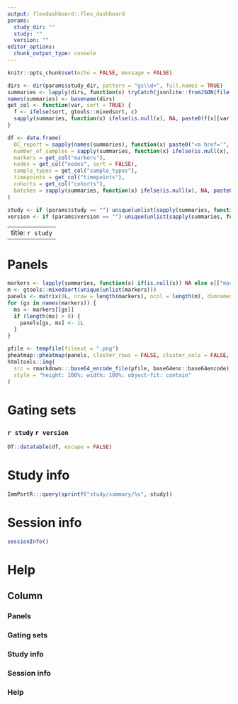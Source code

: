 ```yaml
---
output: flexdashboard::flex_dashboard
params:
  study_dir: ""
  study: ""
  version: ""
editor_options: 
  chunk_output_type: console
---
```


```r
knitr::opts_chunk$set(echo = FALSE, message = FALSE)
```

```r
dirs <- dir(params$study_dir, pattern = "gs\\d+", full.names = TRUE)
summaries <- lapply(dirs, function(x) tryCatch(jsonlite::fromJSON(file.path(x, "summary")), error = function(e) NULL))
names(summaries) <- basename(dirs)
get_col <- function(var, sort = TRUE) {
  f <- ifelse(sort, gtools::mixedsort, c)
  sapply(summaries, function(x) ifelse(is.null(x), NA, paste0(f(x[[var]]), collapse = "<br>")))
}

df <- data.frame(
  QC_report = sapply(names(summaries), function(x) paste0("<a href='", x, "/QC.html'>report</a>")),
  number_of_samples = sapply(summaries, function(x) ifelse(is.null(x), NA, x$number_of_samples)),
  markers = get_col("markers"),
  nodes = get_col("nodes", sort = FALSE),
  sample_types = get_col("sample_types"),
  timepoints = get_col("timepoints"),
  cohorts = get_col("cohorts"),
  batches = sapply(summaries, function(x) ifelse(is.null(x), NA, paste0(gtools::mixedsort(names(x[["batches"]])), collapse = "<br>")))
)

study <- if (params$study == "") unique(unlist(sapply(summaries, function(x) x$study))) else params$study
version <- if (params$version == "") unique(unlist(sapply(summaries, function(x) x$version))) else params$version
```

---
title: `r study`
---



Panels
=====================================  

```r
markers <- lapply(summaries, function(x) if(is.null(x)) NA else x[["markers"]])
m <- gtools::mixedsort(unique(unlist(markers)))
panels <- matrix(0L, nrow = length(markers), ncol = length(m), dimnames = list(names(markers), m))
for (gs in names(markers)) {
  ms <- markers[[gs]]
  if (length(ms) > 0) {
    panels[gs, ms] <- 1L
  }
}

pfile <- tempfile(fileext = ".png")
pheatmap::pheatmap(panels, cluster_rows = FALSE, cluster_cols = FALSE, color = c("lightgrey", "darkblue"), legend_breaks = c(FALSE, TRUE), legend_labels = c("Marker absent", "Marker present"), filename = pfile, breaks = c(0, 0.5, 1))
htmltools::img(
  src = rmarkdown:::base64_encode_file(pfile, base64enc::base64encode),
  style = "height: 100%; width: 100%; object-fit: contain"
)
```



Gating sets
=====================================  

### `r study` `r version`

```r
DT::datatable(df, escape = FALSE)
```



Study info
====================================

```r
ImmPortR:::query(sprintf("study/summary/%s", study))
```



Session info
====================================

```r
sessionInfo()
```



Help
===================================== 

Column {.tabset}
-------------------------------------

### Panels

### Gating sets

### Study info

### Session info

### Help



<style type="text/css"> div.chart-shim { overflow: auto } </style>
